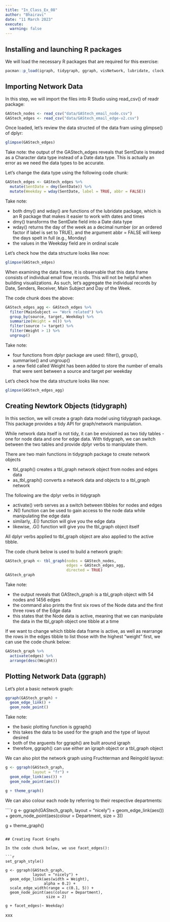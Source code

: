 ```yaml
---
title: "In_Class_Ex_08"
author: "Bhairavi"
date: "11 March 2023"
execute:
  warning: false
---
```


## Installing and launching R packages

We will load the necessary R packages that are required for this exercise:

```r
pacman::p_load(igraph, tidygraph, ggraph, visNetwork, lubridate, clock, tidyverse, graphlayouts)
```

## Importing Network Data

In this step, we will import the files into R Studio using read_csv() of readr package:

```r
GAStech_nodes <- read_csv("data/GAStech_email_node.csv")
GAStech_edges <- read_csv("data/GAStech_email_edge-v2.csv")
```

Once loaded, let's review the data structed of the data fram using glimpse() of dplyr:

```r
glimpse(GAStech_edges)
```

Take note: the output of the GAStech_edges reveals that SentDate is treated as a Character data type instead of a Date data type. This is actually an error as we need the data types to be accurate.

Let's change the data type using the following code chunk:

```r
GAStech_edges <- GAStech_edges %>%
  mutate(SentDate = dmy(SentDate)) %>%
  mutate(Weekday = wday(SentDate, label = TRUE, abbr = FALSE))
```

Take note:

- both dmy() and wday() are functions of the lubridate package, which is an R package that makes it easier to work with dates and times
- dmy() transforms the SentDate field into a Date data type
- wday() returns the day of the week as a decimal number (or an ordered factor if label is set to TRUE), and the argument abbr = FALSE will keep the days spelt in full (e.g., Monday)
- the values in the Weekday field are in ordinal scale

Let's check how the data structure looks like now:

```r
glimpse(GAStech_edges)
```

When examining the data frame, it is observable that this data frame consists of individual email flow records. This will not be helpful when building visualizations. As such, let's aggregate the individual records by Date, Senders, Receiver, Main Subject and Day of the Week.

The code chunk does the above:

```r
GAStech_edges_agg <- GAStech_edges %>%
  filter(MainSubject == "Work related") %>%
  group_by(source, target, Weekday) %>%
  summarize(Weight = n()) %>%
  filter(source != target) %>%
  filter(Weight > 1) %>%
  ungroup()
```

Take note:

- four functions from dplyr package are used: filter(), group(), summarise() and ungroup()
- a new field called Weight has been added to store the number of emails that were sent between a source and target per weekday

Let's check how the data structure looks like now:

```r
glimpse(GAStech_edges_agg)
```

## Creating Newtork Objects (tidygraph)

In this section, we will create a graph data model using tidygraph package. This package provides a tidy API for graph/network manipulation.

While network data itself is not tidy, it can be envisioned as two tidy tables - one for node data and one for edge data. With tidygraph, we can switch between the two tables and provide dplyr verbs to manipulate them.

There are two main functions in tidygraph package to create network objects

- tbl_graph() creates a tbl_graph network object from nodes and edges data
- as_tbl_graph() converts a network data and objects to a tbl_graph network

The following are the dplyr verbs in tidygraph

- activate() verb serves as a switch between tibbles for nodes and edges
- .N() function can be used to gain access to the node data while manipulating the edge data
- similarly, .E() function will give you the edge data
- likewise, .G() function will give you the tbl_graph object itself

All dplyr verbs applied to tbl_graph object are also applied to the active tibble.

The code chunk below is used to build a network graph:

```r
GAStech_graph <- tbl_graph(nodes = GAStech_nodes,
                           edges = GAStech_edges_agg,
                           directed = TRUE)
GAStech_graph
```

Take note:

- the output reveals that GAStech_graph is a tbl_graph object with 54 nodes and 1456 edges
- the command also prints the first six rows of the Node data and the first three rows of the Edge data
- this states that the Node data is active, meaning that we can manipulate the data in the tbl_graph object one tibble at a time

If we want to change which tibble data frame is active, as well as rearrange the rows in the edges tibble to list those with the highest "weight" first, we can use the code chunk below:

```r
GAStech_graph %>%
  activate(edges) %>%
  arrange(desc(Weight))
```

## Plotting Network Data (ggraph)

Let's plot a basic network graph:

```r
ggraph(GAStech_graph) +
  geom_edge_link() +
  geom_node_point()
```

Take note:

- the basic plotting function is ggraph()
- this takes the data to be used for the graph and the type of layout desired
- both of the arguents for ggraph() are built around igraph
- therefore, ggraph() can use either an igraph object or a tbl_graph object

We can also plot the network graph using Fruchterman and Reingold layout:

```r
g <- ggraph(GAStech_graph,
            layout = "fr") +
  geom_edge_link(aes()) +
  geom_node_point(aes())

g + theme_graph()
```

We can also colour each node by referring to their respective departments:

````r
g <- ggraph(GAStech_graph,
            layout = "nicely") +
  geom_edge_link(aes()) +
  geom_node_point(aes(colour = Department,
                      size = 3))

g + theme_graph()
```

## Creating Facet Graphs

In the code chunk below, we use facet_edges():

```r
set_graph_style()

g <- ggraph(GAStech_graph,
            layout = "nicely") +
  geom_edge_link(aes(width = Weight),
                 alpha = 0.2) +
  scale_edge_width(range = c(0.1, 5)) +
  geom_node_point(aes(colour = Department),
                  size = 2)

g + facet_edges(~ Weekday)
```

xxx